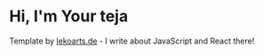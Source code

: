 # Hi, I'm Your teja

Template by [lekoarts.de](https://www.lekoarts.de?utm_source=cara&utm_medium=Starter) - I write about JavaScript and React there!
